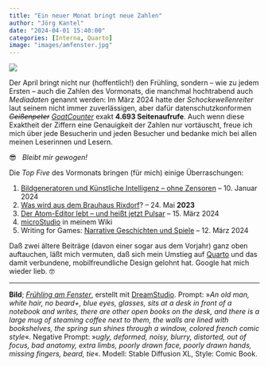 ```yaml
---
title: "Ein neuer Monat bringt neue Zahlen"
author: "Jörg Kantel"
date: "2024-04-01 15:40:00"
categories: [Interna, Quarto]
image: "images/amfenster.jpg"
---
```


[![](images/amfenster-b.jpg)](https://www.flickr.com/photos/schockwellenreiter/53560418152/)

Der April bringt nicht nur (hoffentlich!) den Frühling, sondern -- wie zu jedem Ersten -- auch die Zahlen des Vormonats, die manchmal hochtrabend auch *Mediadaten* genannt werden: Im März 2024 hatte der *Schockewellenreiter* laut seinem nicht immer zuverlässigen, aber dafür datenschutzkonformen *~~Geißenpeter~~* *[GoatCounter](https://www.goatcounter.com/)* exakt **4.693 Seitenaufrufe**. Auch wenn diese Exaktheit der Ziffern eine Genauigkeit der Zahlen nur vortäuscht, freue ich mich über jede Besucherin und jeden Besucher und bedanke mich bei allen meinen Leserinnen und Lesern.

😎 &nbsp; *Bleibt mir gewogen!*

Die *Top Five* des Vormonats bringen (für mich) einige Überraschungen:

1. [Bildgeneratoren und Künstliche Intelligenz – ohne Zensoren](https://kantel.github.io/posts/2024011002_ki_ohne_zensor/index.html) -- 10. Januar 2024
2. [Was wird aus dem Brauhaus Rixdorf](https://kantel.github.io/posts/2023052401_brauhaus_rixdorf/index.html)? -- 24. Mai **2023**
3. [Der Atom-Editor lebt – und heißt jetzt Pulsar](https://kantel.github.io/posts/2024031501_atom_wird_pulsar/) -- 15. März 2024
4. [microStudio](http://cognitiones.kantel-chaos-team.de/multimedia/spieleprogrammierung/microstudio.html) in meinem Wiki
5. Writing for Games: [Narrative Geschichten und Spiele](https://kantel.github.io/posts/2024031202_writing_for_games/) -- 12. März 2024

Daß zwei ältere Beiträge (davon einer sogar aus dem Vorjahr) ganz oben auftauchen, läßt mich vermuten, daß sich mein Umstieg auf [Quarto](http://cognitiones.kantel-chaos-team.de/webworking/staticsites/quarto.html) und das damit verbundene, mobilfreundliche Design gelohnt hat. Google hat mich wieder lieb.&nbsp;🤓

---

**Bild**; *[Frühling am Fenster](https://www.flickr.com/photos/schockwellenreiter/53560418152/)*, erstellt mit [DreamStudio](https://beta.dreamstudio.ai/generate). Prompt: »*An old man, white hair, no beard+, blue eyes, glasses, sits at a desk in front of a notebook and writes, there are other open books on the desk, and there is a large mug of steaming coffee next to them, the walls are lined with bookshelves, the spring sun shines through a window, colored french comic style*«. Negative Prompt: »*ugly, deformed, noisy, blurry, distorted, out of focus, bad anatomy, extra limbs, poorly drawn face, poorly drawn hands, missing fingers, beard, tie*«. Modell: Stable Diffusion XL, Style: Comic Book.